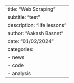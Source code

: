 ---
title: "Web Scraping"
subtitle: "test"
description: "life lessons"
author: "Aakash Basnet"
date: "01/02/2024"
categories:
  - news
  - code
  - analysis
---